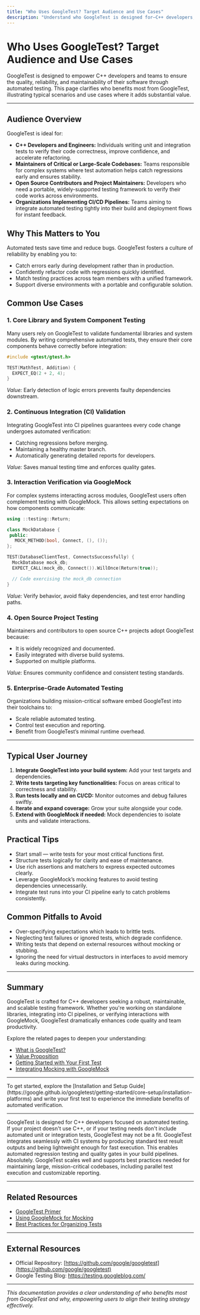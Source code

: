 ```yaml
---
title: "Who Uses GoogleTest? Target Audience and Use Cases"
description: "Understand who GoogleTest is designed for—C++ developers, maintainers of mission-critical code, open source projects, and organizations needing robust automated testing. Explore common use cases, such as core library testing, CI validation, and integration with open-source and enterprise toolchains."
---
```


# Who Uses GoogleTest? Target Audience and Use Cases

GoogleTest is designed to empower C++ developers and teams to ensure the quality, reliability, and maintainability of their software through automated testing. This page clarifies who benefits most from GoogleTest, illustrating typical scenarios and use cases where it adds substantial value.

---

## Audience Overview

GoogleTest is ideal for:

- **C++ Developers and Engineers:** Individuals writing unit and integration tests to verify their code correctness, improve confidence, and accelerate refactoring.
- **Maintainers of Critical or Large-Scale Codebases:** Teams responsible for complex systems where test automation helps catch regressions early and ensures stability.
- **Open Source Contributors and Project Maintainers:** Developers who need a portable, widely-supported testing framework to verify their code works across environments.
- **Organizations Implementing CI/CD Pipelines:** Teams aiming to integrate automated testing tightly into their build and deployment flows for instant feedback.

## Why This Matters to You

Automated tests save time and reduce bugs. GoogleTest fosters a culture of reliability by enabling you to:

- Catch errors early during development rather than in production.
- Confidently refactor code with regressions quickly identified.
- Match testing practices across team members with a unified framework.
- Support diverse environments with a portable and configurable solution.


## Common Use Cases

### 1. Core Library and System Component Testing

Many users rely on GoogleTest to validate fundamental libraries and system modules. By writing comprehensive automated tests, they ensure their core components behave correctly before integration:

```cpp
#include <gtest/gtest.h>

TEST(MathTest, Addition) {
  EXPECT_EQ(2 + 2, 4);
}
```

*Value:* Early detection of logic errors prevents faulty dependencies downstream.

### 2. Continuous Integration (CI) Validation

Integrating GoogleTest into CI pipelines guarantees every code change undergoes automated verification:

- Catching regressions before merging.
- Maintaining a healthy master branch.
- Automatically generating detailed reports for developers.

*Value:* Saves manual testing time and enforces quality gates.

### 3. Interaction Verification via GoogleMock

For complex systems interacting across modules, GoogleTest users often complement testing with GoogleMock. This allows setting expectations on how components communicate:

```cpp
using ::testing::Return;

class MockDatabase {
 public:
   MOCK_METHOD(bool, Connect, (), ());
};

TEST(DatabaseClientTest, ConnectsSuccessfully) {
  MockDatabase mock_db;
  EXPECT_CALL(mock_db, Connect()).WillOnce(Return(true));

  // Code exercising the mock_db connection
}
```

*Value:* Verify behavior, avoid flaky dependencies, and test error handling paths.

### 4. Open Source Project Testing

Maintainers and contributors to open source C++ projects adopt GoogleTest because:

- It is widely recognized and documented.
- Easily integrated with diverse build systems.
- Supported on multiple platforms.

*Value:* Ensures community confidence and consistent testing standards.

### 5. Enterprise-Grade Automated Testing

Organizations building mission-critical software embed GoogleTest into their toolchains to:

- Scale reliable automated testing.
- Control test execution and reporting.
- Benefit from GoogleTest’s minimal runtime overhead.

---

## Typical User Journey

1. **Integrate GoogleTest into your build system:** Add your test targets and dependencies.
2. **Write tests targeting key functionalities:** Focus on areas critical to correctness and stability.
3. **Run tests locally and on CI/CD:** Monitor outcomes and debug failures swiftly.
4. **Iterate and expand coverage:** Grow your suite alongside your code.
5. **Extend with GoogleMock if needed:** Mock dependencies to isolate units and validate interactions.

## Practical Tips

- Start small — write tests for your most critical functions first.
- Structure tests logically for clarity and ease of maintenance.
- Use rich assertions and matchers to express expected outcomes clearly.
- Leverage GoogleMock’s mocking features to avoid testing dependencies unnecessarily.
- Integrate test runs into your CI pipeline early to catch problems consistently.

## Common Pitfalls to Avoid

- Over-specifying expectations which leads to brittle tests.
- Neglecting test failures or ignored tests, which degrade confidence.
- Writing tests that depend on external resources without mocking or stubbing.
- Ignoring the need for virtual destructors in interfaces to avoid memory leaks during mocking.

---

## Summary

GoogleTest is crafted for C++ developers seeking a robust, maintainable, and scalable testing framework. Whether you're working on standalone libraries, integrating into CI pipelines, or verifying interactions with GoogleMock, GoogleTest dramatically enhances code quality and team productivity.

Explore the related pages to deepen your understanding:

- [What is GoogleTest?](https://google.github.io/googletest/overview/product-intro/what-is-googletest)
- [Value Proposition](https://google.github.io/googletest/overview/product-intro/value-proposition)
- [Getting Started with Your First Test](https://google.github.io/googletest/getting-started/core-setup/first-test)
- [Integrating Mocking with GoogleMock](https://google.github.io/googletest/guides/getting-started/integrate-mocking)

---

<Callout title='Next Steps'>
To get started, explore the [Installation and Setup Guide](https://google.github.io/googletest/getting-started/core-setup/installation-platforms) and write your first test to experience the immediate benefits of automated verification.
</Callout>



---

<AccordionGroup title="Common Questions & Tips">
<Accordion title="Who exactly should NOT use GoogleTest?">
GoogleTest is designed for C++ developers focused on automated testing. If your project doesn't use C++, or if your testing needs don't include automated unit or integration tests, GoogleTest may not be a fit.
</Accordion>

<Accordion title="How does GoogleTest fit into Continuous Integration?">
GoogleTest integrates seamlessly with CI systems by producing standard test result outputs and being lightweight enough for fast execution. This enables automated regression testing and quality gates in your build pipelines.
</Accordion>

<Accordion title="Can I use GoogleTest for large enterprise projects?">
Absolutely. GoogleTest scales well and supports best practices needed for maintaining large, mission-critical codebases, including parallel test execution and customizable reporting.
</Accordion>
</AccordionGroup>


---

## Related Resources

- [GoogleTest Primer](https://google.github.io/googletest/overview/product-intro/what-is-googletest)
- [Using GoogleMock for Mocking](https://google.github.io/googletest/guides/getting-started/integrate-mocking)
- [Best Practices for Organizing Tests](https://google.github.io/googletest/guides/core-workflows/organizing-tests)

---

## External Resources

- Official Repository: [https://github.com/google/googletest](https://github.com/google/googletest)
- Google Testing Blog: https://testing.googleblog.com/


---

*This documentation provides a clear understanding of who benefits most from GoogleTest and why, empowering users to align their testing strategy effectively.*
